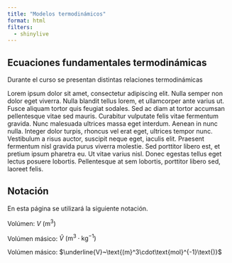 ```yaml
---
title: "Modelos termodinámicos"
format: html
filters:
  - shinylive
---
```


## Ecuaciones fundamentales termodinámicas

Durante el curso se presentan distintas relaciones termodinámicas

::::: {layout="[0.7, 0.3]"}

::::{#firstcol}
Lorem ipsum dolor sit amet, consectetur adipiscing elit. Nulla semper non dolor eget viverra. Nulla blandit tellus lorem, et ullamcorper ante varius ut. Fusce aliquam tortor quis feugiat sodales. Sed ac diam at tortor accumsan pellentesque vitae sed mauris. Curabitur vulputate felis vitae fermentum gravida. Nunc malesuada ultrices massa eget interdum. Aenean in nunc nulla. Integer dolor turpis, rhoncus vel erat eget, ultrices tempor nunc. Vestibulum a risus auctor, suscipit neque eget, iaculis elit. Praesent fermentum nisl gravida purus viverra molestie. Sed porttitor libero est, et pretium ipsum pharetra eu. Ut vitae varius nisl. Donec egestas tellus eget lectus posuere lobortis. Pellentesque at sem lobortis, porttitor libero sed, laoreet felis. 
::::

::::{#secondcol}

::: {.callout-important}
## Notación

En esta página se utilizará la siguiente notación.

Volúmen: $V~\text{(m}^3\text{)}$

Volúmen másico: $\hat{V}~\text{(m}^3\cdot\text{kg}^{-1}\text{)}$

Volúmen másico: $\underline{V}~\text{(m}^3\cdot\text{mol}^{-1}\text{)}$

:::

::::

:::::
